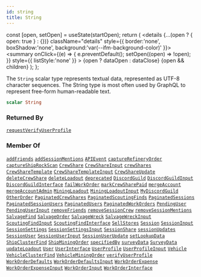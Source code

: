 ```yaml
---
id: string
title: String
---
```









  const [open, setOpen] = useState(startOpen);
  return (
    <details {...(open ? { open: true } : {})} className="details" style={{ border:'none', boxShadow:'none', background:'var(--ifm-background-color)' }}>
      <summary
        onClick={(e) => {
          e.preventDefault();
          setOpen((open) => !open);
        }}
        style={{ listStyle:'none' }}
      >
      {open ? dataOpen : dataClose}
      </summary>
      {open && children}
    </details>
  );
};








The `String` scalar type represents textual data, represented as UTF-8 character sequences. The String type is most often used by GraphQL to represent free-form human-readable text.


```graphql
scalar String
```








### Returned By

[`requestVerifyUserProfile`](/api/operations/mutations/request-verify-user-profile.mdx)  <Badge class="badge badge--secondary badge--relation" text="mutation"/>

### Member Of

[`addFriends`](/api/operations/mutations/add-friends.mdx)  <Badge class="badge badge--secondary badge--relation" text="mutation"/><Bullet />[`addSessionMentions`](/api/operations/mutations/add-session-mentions.mdx)  <Badge class="badge badge--secondary badge--relation" text="mutation"/><Bullet />[`APIEvent`](/api/types/objects/apievent.mdx)  <Badge class="badge badge--secondary badge--relation" text="object"/><Bullet />[`captureRefineryOrder`](/api/operations/queries/capture-refinery-order.mdx)  <Badge class="badge badge--secondary badge--relation" text="query"/><Bullet />[`captureShipRockScan`](/api/operations/queries/capture-ship-rock-scan.mdx)  <Badge class="badge badge--secondary badge--relation" text="query"/><Bullet />[`CrewShare`](/api/types/objects/crew-share.mdx)  <Badge class="badge badge--secondary badge--relation" text="object"/><Bullet />[`CrewShareInput`](/api/types/inputs/crew-share-input.mdx)  <Badge class="badge badge--secondary badge--relation" text="input"/><Bullet />[`crewShares`](/api/operations/queries/crew-shares.mdx)  <Badge class="badge badge--secondary badge--relation" text="query"/><Bullet />[`CrewShareTemplate`](/api/types/objects/crew-share-template.mdx)  <Badge class="badge badge--secondary badge--relation" text="object"/><Bullet />[`CrewShareTemplateInput`](/api/types/inputs/crew-share-template-input.mdx)  <Badge class="badge badge--secondary badge--relation" text="input"/><Bullet />[`CrewShareUpdate`](/api/types/inputs/crew-share-update.mdx)  <Badge class="badge badge--secondary badge--relation" text="input"/><Bullet />[`deleteCrewShare`](/api/operations/mutations/delete-crew-share.mdx)  <Badge class="badge badge--secondary badge--relation" text="mutation"/><Bullet />[`deleteLoadout`](/api/operations/mutations/delete-loadout.mdx)  <Badge class="badge badge--secondary badge--relation" text="mutation"/><Bullet />[`deprecated`](/api/types/directives/deprecated.mdx)  <Badge class="badge badge--secondary badge--relation" text="directive"/><Bullet />[`DiscordGuild`](/api/types/objects/discord-guild.mdx)  <Badge class="badge badge--secondary badge--relation" text="object"/><Bullet />[`DiscordGuildInput`](/api/types/inputs/discord-guild-input.mdx)  <Badge class="badge badge--secondary badge--relation" text="input"/><Bullet />[`DiscordGuildInterface`](/api/types/interfaces/discord-guild-interface.mdx)  <Badge class="badge badge--secondary badge--relation" text="interface"/><Bullet />[`failWorkOrder`](/api/operations/mutations/fail-work-order.mdx)  <Badge class="badge badge--secondary badge--relation" text="mutation"/><Bullet />[`markCrewSharePaid`](/api/operations/mutations/mark-crew-share-paid.mdx)  <Badge class="badge badge--secondary badge--relation" text="mutation"/><Bullet />[`mergeAccount`](#)  <Badge class="badge badge--secondary badge--relation" text="mutation"/><Bullet />[`mergeAccountAdmin`](/api/operations/mutations/merge-account-admin.mdx)  <Badge class="badge badge--secondary badge--relation" text="mutation"/><Bullet />[`MiningLoadout`](/api/types/objects/mining-loadout.mdx)  <Badge class="badge badge--secondary badge--relation" text="object"/><Bullet />[`MiningLoadoutInput`](/api/types/inputs/mining-loadout-input.mdx)  <Badge class="badge badge--secondary badge--relation" text="input"/><Bullet />[`MyDiscordGuild`](/api/types/objects/my-discord-guild.mdx)  <Badge class="badge badge--secondary badge--relation" text="object"/><Bullet />[`OtherOrder`](/api/types/objects/other-order.mdx)  <Badge class="badge badge--secondary badge--relation" text="object"/><Bullet />[`PaginatedCrewShares`](/api/types/objects/paginated-crew-shares.mdx)  <Badge class="badge badge--secondary badge--relation" text="object"/><Bullet />[`PaginatedScoutingFinds`](/api/types/objects/paginated-scouting-finds.mdx)  <Badge class="badge badge--secondary badge--relation" text="object"/><Bullet />[`PaginatedSessions`](/api/types/objects/paginated-sessions.mdx)  <Badge class="badge badge--secondary badge--relation" text="object"/><Bullet />[`PaginatedSessionUsers`](/api/types/objects/paginated-session-users.mdx)  <Badge class="badge badge--secondary badge--relation" text="object"/><Bullet />[`PaginatedUsers`](/api/types/objects/paginated-users.mdx)  <Badge class="badge badge--secondary badge--relation" text="object"/><Bullet />[`PaginatedWorkOrders`](/api/types/objects/paginated-work-orders.mdx)  <Badge class="badge badge--secondary badge--relation" text="object"/><Bullet />[`PendingUser`](/api/types/objects/pending-user.mdx)  <Badge class="badge badge--secondary badge--relation" text="object"/><Bullet />[`PendingUserInput`](/api/types/inputs/pending-user-input.mdx)  <Badge class="badge badge--secondary badge--relation" text="input"/><Bullet />[`removeFriends`](/api/operations/mutations/remove-friends.mdx)  <Badge class="badge badge--secondary badge--relation" text="mutation"/><Bullet />[`removeSessionCrew`](/api/operations/mutations/remove-session-crew.mdx)  <Badge class="badge badge--secondary badge--relation" text="mutation"/><Bullet />[`removeSessionMentions`](/api/operations/mutations/remove-session-mentions.mdx)  <Badge class="badge badge--secondary badge--relation" text="mutation"/><Bullet />[`SalvageFind`](/api/types/objects/salvage-find.mdx)  <Badge class="badge badge--secondary badge--relation" text="object"/><Bullet />[`SalvageOrder`](/api/types/objects/salvage-order.mdx)  <Badge class="badge badge--secondary badge--relation" text="object"/><Bullet />[`SalvageWreck`](/api/types/objects/salvage-wreck.mdx)  <Badge class="badge badge--secondary badge--relation" text="object"/><Bullet />[`SalvageWreckInput`](/api/types/inputs/salvage-wreck-input.mdx)  <Badge class="badge badge--secondary badge--relation" text="input"/><Bullet />[`ScoutingFindInput`](/api/types/inputs/scouting-find-input.mdx)  <Badge class="badge badge--secondary badge--relation" text="input"/><Bullet />[`ScoutingFindInterface`](/api/types/interfaces/scouting-find-interface.mdx)  <Badge class="badge badge--secondary badge--relation" text="interface"/><Bullet />[`SellStores`](/api/types/objects/sell-stores.mdx)  <Badge class="badge badge--secondary badge--relation" text="object"/><Bullet />[`Session`](/api/types/objects/session.mdx)  <Badge class="badge badge--secondary badge--relation" text="object"/><Bullet />[`SessionInput`](/api/types/inputs/session-input.mdx)  <Badge class="badge badge--secondary badge--relation" text="input"/><Bullet />[`SessionSettings`](/api/types/objects/session-settings.mdx)  <Badge class="badge badge--secondary badge--relation" text="object"/><Bullet />[`SessionSettingsInput`](/api/types/inputs/session-settings-input.mdx)  <Badge class="badge badge--secondary badge--relation" text="input"/><Bullet />[`SessionShare`](/api/types/objects/session-share.mdx)  <Badge class="badge badge--secondary badge--relation" text="object"/><Bullet />[`sessionUpdates`](/api/operations/queries/session-updates.mdx)  <Badge class="badge badge--secondary badge--relation" text="query"/><Bullet />[`SessionUser`](/api/types/objects/session-user.mdx)  <Badge class="badge badge--secondary badge--relation" text="object"/><Bullet />[`SessionUserInput`](/api/types/inputs/session-user-input.mdx)  <Badge class="badge badge--secondary badge--relation" text="input"/><Bullet />[`SessionUserUpdate`](/api/types/inputs/session-user-update.mdx)  <Badge class="badge badge--secondary badge--relation" text="input"/><Bullet />[`setLookupData`](#)  <Badge class="badge badge--secondary badge--relation" text="mutation"/><Bullet />[`ShipClusterFind`](/api/types/objects/ship-cluster-find.mdx)  <Badge class="badge badge--secondary badge--relation" text="object"/><Bullet />[`ShipMiningOrder`](/api/types/objects/ship-mining-order.mdx)  <Badge class="badge badge--secondary badge--relation" text="object"/><Bullet />[`specifiedBy`](/api/types/directives/specified-by.mdx)  <Badge class="badge badge--secondary badge--relation" text="directive"/><Bullet />[`surveyData`](/api/operations/queries/survey-data.mdx)  <Badge class="badge badge--secondary badge--relation" text="query"/><Bullet />[`SurveyData`](/api/types/objects/survey-data.mdx)  <Badge class="badge badge--secondary badge--relation" text="object"/><Bullet />[`updateLoadout`](/api/operations/mutations/update-loadout.mdx)  <Badge class="badge badge--secondary badge--relation" text="mutation"/><Bullet />[`User`](/api/types/objects/user.mdx)  <Badge class="badge badge--secondary badge--relation" text="object"/><Bullet />[`UserInterface`](/api/types/interfaces/user-interface.mdx)  <Badge class="badge badge--secondary badge--relation" text="interface"/><Bullet />[`UserProfile`](/api/types/objects/user-profile.mdx)  <Badge class="badge badge--secondary badge--relation" text="object"/><Bullet />[`UserProfileInput`](/api/types/inputs/user-profile-input.mdx)  <Badge class="badge badge--secondary badge--relation" text="input"/><Bullet />[`Vehicle`](/api/types/objects/vehicle.mdx)  <Badge class="badge badge--secondary badge--relation" text="object"/><Bullet />[`VehicleClusterFind`](/api/types/objects/vehicle-cluster-find.mdx)  <Badge class="badge badge--secondary badge--relation" text="object"/><Bullet />[`VehicleMiningOrder`](/api/types/objects/vehicle-mining-order.mdx)  <Badge class="badge badge--secondary badge--relation" text="object"/><Bullet />[`verifyUserProfile`](/api/operations/mutations/verify-user-profile.mdx)  <Badge class="badge badge--secondary badge--relation" text="mutation"/><Bullet />[`WorkOrderDefaults`](/api/types/objects/work-order-defaults.mdx)  <Badge class="badge badge--secondary badge--relation" text="object"/><Bullet />[`WorkOrderDefaultsInput`](/api/types/inputs/work-order-defaults-input.mdx)  <Badge class="badge badge--secondary badge--relation" text="input"/><Bullet />[`WorkOrderExpense`](/api/types/objects/work-order-expense.mdx)  <Badge class="badge badge--secondary badge--relation" text="object"/><Bullet />[`WorkOrderExpenseInput`](/api/types/inputs/work-order-expense-input.mdx)  <Badge class="badge badge--secondary badge--relation" text="input"/><Bullet />[`WorkOrderInput`](/api/types/inputs/work-order-input.mdx)  <Badge class="badge badge--secondary badge--relation" text="input"/><Bullet />[`WorkOrderInterface`](/api/types/interfaces/work-order-interface.mdx)  <Badge class="badge badge--secondary badge--relation" text="interface"/>